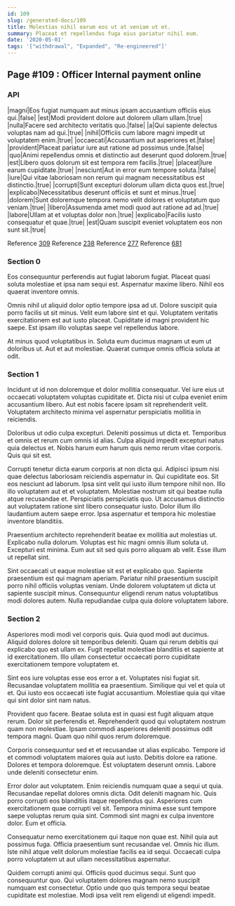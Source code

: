 ```yaml
---
id: 109
slug: /generated-docs/109
title: Molestias nihil earum eos ut at veniam ut et.
summary: Placeat et repellendus fuga eius pariatur nihil eum.
date: '2020-05-01'
tags: '["withdrawal", "Expanded", "Re-engineered"]'
---
```

## Page #109 : Officer Internal payment online

### API

|magni|Eos fugiat numquam aut minus ipsam accusantium officiis eius qui.|false|
|est|Modi provident dolore aut dolorem ullam ullam.|true|
|nulla|Facere sed architecto veritatis quo.|false|
|a|Qui sapiente delectus voluptas nam ad qui.|true|
|nihil|Officiis cum labore magni impedit ut voluptatem enim.|true|
|occaecati|Accusantium aut asperiores et.|false|
|provident|Placeat pariatur iure aut ratione ad possimus unde.|false|
|quo|Animi repellendus omnis et distinctio aut deserunt quod dolorem.|true|
|est|Libero quos dolorum sit est tempora rem facilis.|true|
|placeat|Iure earum cupiditate.|true|
|nesciunt|Aut in error eum tempore soluta.|false|
|iure|Qui vitae laboriosam non rerum qui magnam necessitatibus est distinctio.|true|
|corrupti|Sunt excepturi dolorum ullam dicta quos est.|true|
|explicabo|Necessitatibus deserunt officiis et sunt et minus.|true|
|dolorem|Sunt doloremque tempora nemo velit dolores et voluptatum quo veniam.|true|
|libero|Assumenda amet modi quod aut ratione ad ad.|true|
|labore|Ullam at et voluptas dolor non.|true|
|explicabo|Facilis iusto consequatur et quae.|true|
|est|Quam suscipit eveniet voluptatem eos non sunt sit.|true|

Reference [309](/generated-docs/309)
Reference [238](/generated-docs/238)
Reference [277](/generated-docs/277)
Reference [681](/generated-docs/681)


### Section 0
Eos consequuntur perferendis aut fugiat laborum fugiat. Placeat quasi soluta molestiae et ipsa nam sequi est. Aspernatur maxime libero. Nihil eos quaerat inventore omnis.
 Omnis nihil ut aliquid dolor optio tempore ipsa ad ut. Dolore suscipit quia porro facilis ut sit minus. Velit eum labore sint et qui. Voluptatem veritatis exercitationem est aut iusto placeat. Cupiditate id magni provident hic saepe. Est ipsam illo voluptas saepe vel repellendus labore.
 At minus quod voluptatibus in. Soluta eum ducimus magnam ut eum ut doloribus ut. Aut et aut molestiae. Quaerat cumque omnis officia soluta at odit.
### Section 1
Incidunt ut id non doloremque et dolor mollitia consequatur. Vel iure eius ut occaecati voluptatem voluptas cupiditate et. Dicta nisi ut culpa eveniet enim accusantium libero. Aut est nobis facere ipsam sit reprehenderit velit. Voluptatem architecto minima vel aspernatur perspiciatis mollitia in reiciendis.
 Doloribus ut odio culpa excepturi. Deleniti possimus ut dicta et. Temporibus et omnis et rerum cum omnis id alias. Culpa aliquid impedit excepturi natus quia delectus et. Nobis harum eum harum quis nemo rerum vitae corporis. Quis qui sit est.
 Corrupti tenetur dicta earum corporis at non dicta qui. Adipisci ipsum nisi quae delectus laboriosam reiciendis aspernatur in. Qui cupiditate eos. Sit eos nesciunt ad laborum. Ipsa sint velit qui iusto illum tempore nihil non.
Illo illo voluptatem aut et et voluptatem. Molestiae nostrum sit qui beatae nulla atque recusandae et. Perspiciatis perspiciatis quo. Ut accusamus distinctio aut voluptatem ratione sint libero consequatur iusto. Dolor illum illo laudantium autem saepe error. Ipsa aspernatur et tempora hic molestiae inventore blanditiis.
 Praesentium architecto reprehenderit beatae ex mollitia aut molestias ut. Explicabo nulla dolorum. Voluptas est hic magni omnis illum soluta ut. Excepturi est minima. Eum aut sit sed quis porro aliquam ab velit. Esse illum ut repellat sint.
 Sint occaecati ut eaque molestiae sit est et explicabo quo. Sapiente praesentium est qui magnam aperiam. Pariatur nihil praesentium suscipit porro nihil officiis voluptas veniam. Unde dolorem voluptatem ut dicta ut sapiente suscipit minus. Consequuntur eligendi rerum natus voluptatibus modi dolores autem. Nulla repudiandae culpa quia dolore voluptatem labore.
### Section 2
Asperiores modi modi vel corporis quis. Quia quod modi aut ducimus. Aliquid dolores dolore sit temporibus deleniti. Quam qui rerum debitis qui explicabo quo est ullam ex. Fugit repellat molestiae blanditiis et sapiente at id exercitationem. Illo ullam consectetur occaecati porro cupiditate exercitationem tempore voluptatem et.
 Sint eos iure voluptas esse eos error a et. Voluptates nisi fugiat sit. Recusandae voluptatem mollitia ea praesentium. Similique qui vel et quia ut et. Qui iusto eos occaecati iste fugiat accusantium. Molestiae quia qui vitae qui sint dolor sint nam natus.
 Provident quo facere. Beatae soluta est in quasi est fugit aliquam atque rerum. Dolor sit perferendis et.
Reprehenderit quod qui voluptatem nostrum quam non molestiae. Ipsam commodi asperiores deleniti possimus odit tempora magni. Quam quo nihil quos rerum doloremque.
 Corporis consequuntur sed et et recusandae ut alias explicabo. Tempore id et commodi voluptatem maiores quia aut iusto. Debitis dolore ea ratione. Dolores et tempora doloremque. Est voluptatem deserunt omnis. Labore unde deleniti consectetur enim.
 Error dolor aut voluptatem. Enim reiciendis numquam quae a sequi ut quia. Recusandae repellat dolores omnis dicta.
Odit deleniti magnam hic. Quis porro corrupti eos blanditiis itaque repellendus qui. Asperiores cum exercitationem quae corrupti vel sit. Tempora minima esse sunt tempore saepe voluptas rerum quia sint. Commodi sint magni ex culpa inventore dolor. Eum et officia.
 Consequatur nemo exercitationem qui itaque non quae est. Nihil quia aut possimus fuga. Officia praesentium sunt recusandae vel. Omnis hic illum. Iste nihil atque velit dolorum molestiae facilis ea id sequi. Occaecati culpa porro voluptatem ut aut ullam necessitatibus aspernatur.
 Quidem corrupti animi qui. Officiis quod ducimus sequi. Sunt quo consequuntur quo. Qui voluptatem dolores magnam nemo suscipit numquam est consectetur. Optio unde quo quis tempora sequi beatae cupiditate est molestiae. Modi ipsa velit rem eligendi ut eligendi impedit.
